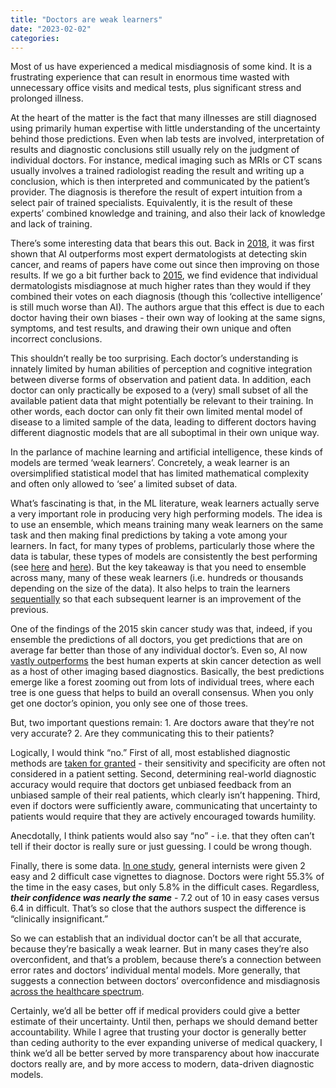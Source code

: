 ```yaml
---
title: "Doctors are weak learners"
date: "2023-02-02"
categories:
---
```


Most of us have experienced a medical misdiagnosis of some kind. It is a frustrating experience that can result in enormous time wasted with unnecessary office visits and medical tests, plus significant stress and prolonged illness.

At the heart of the matter is the fact that many illnesses are still diagnosed using primarily human expertise with little understanding of the uncertainty behind those predictions. Even when lab tests are involved, interpretation of results and diagnostic conclusions still usually rely on the judgment of individual doctors. For instance, medical imaging such as MRIs or CT scans usually involves a trained radiologist reading the result and writing up a conclusion, which is then interpreted and communicated by the patient's provider. The diagnosis is therefore the result of expert intuition from a select pair of trained specialists. Equivalently, it is the result of these experts' combined knowledge and training, and also their lack of knowledge and lack of training.

There’s some interesting data that bears this out. Back in [2018](https://www.annalsofoncology.org/article/S0923-7534(19)34105-5/fulltext), it was first shown that AI outperforms most expert dermatologists at detecting skin cancer, and reams of papers have come out since then improving on those results. If we go a bit further back to [2015](https://jamanetwork.com/journals/jamadermatology/fullarticle/2464932), we find evidence that individual dermatologists misdiagnose at much higher rates than they would if they combined their votes on each diagnosis (though this ‘collective intelligence’ is still much worse than AI). The authors argue that this effect is due to each doctor having their own biases - their own way of looking at the same signs, symptoms, and test results, and drawing their own unique and often incorrect conclusions.

This shouldn’t really be too surprising. Each doctor's understanding is innately limited by human abilities of perception and cognitive integration between diverse forms of observation and patient data. In addition, each doctor can only practically be exposed to a (very) small subset of all the available patient data that might potentially be relevant to their training. In other words, each doctor can only fit their own limited mental model of disease to a limited sample of the data, leading to different doctors having different diagnostic models that are all suboptimal in their own unique way.

In the parlance of machine learning and artificial intelligence, these kinds of models are termed 'weak learners'. Concretely, a weak learner is an oversimplified statistical model that has limited mathematical complexity and often only allowed to 'see' a limited subset of data.

What’s fascinating is that, in the ML literature, weak learners actually serve a very important role in producing very high performing models. The idea is to use an ensemble, which means training many weak learners on the same task and then making final predictions by taking a vote among your learners. In fact, for many types of problems, particularly those where the data is tabular, these types of models are consistently the best performing (see [here](https://arxiv.org/abs/2106.03253) and [here](https://arxiv.org/abs/2207.08815)). But the key takeaway is that you need to ensemble across many, many of these weak learners (i.e. hundreds or thousands depending on the size of the data). It also helps to train the learners [sequentially](https://arxiv.org/pdf/1106.0257.pdf) so that each subsequent learner is an improvement of the previous.

One of the findings of the 2015 skin cancer study was that, indeed, if you ensemble the predictions of all doctors, you get predictions that are on average far better than those of any individual doctor's. Even so, AI now [vastly outperforms](https://doi.org/10.3390/app112210593) the best human experts at skin cancer detection as well as a host of other imaging based diagnostics. Basically, the best predictions emerge like a forest zooming out from lots of individual trees, where each tree is one guess that helps to build an overall consensus. When you only get one doctor’s opinion, you only see one of those trees.

But, two important questions remain: 1. Are doctors aware that they’re not very accurate? 2. Are they communicating this to their patients?

Logically, I would think “no.” First of all, most established diagnostic methods are [taken for granted](https://www.ncbi.nlm.nih.gov/pmc/articles/PMC3495679/) - their sensitivity and specificity are often not considered in a patient setting. Second, determining real-world diagnostic accuracy would require that doctors get unbiased feedback from an unbiased sample of their real patients, which clearly isn’t happening. Third, even if doctors were sufficiently aware, communicating that uncertainty to patients would require that they are actively encouraged towards humility.

Anecdotally, I think patients would also say “no” - i.e. that they often can’t tell if their doctor is really sure or just guessing. I could be wrong though.

Finally, there is some data. [In one study](https://jamanetwork.com/journals/jamainternalmedicine/fullarticle/1731967), general internists were given 2 easy and 2 difficult case vignettes to diagnose. Doctors were right 55.3% of the time in the easy cases, but only 5.8% in the difficult cases. Regardless, ***their confidence was nearly the same*** - 7.2 out of 10 in easy cases versus 6.4 in difficult. That’s so close that the authors suspect the difference is "clinically insignificant."

So we can establish that an individual doctor can’t be all that accurate, because they’re basically a weak learner. But in many cases they’re also overconfident, and that’s a problem, because there’s a connection between error rates and doctors’ individual mental models. More generally, that suggests a connection between doctors’ overconfidence and misdiagnosis [across the healthcare spectrum](https://www.nature.com/articles/palcomms201725).

Certainly, we’d all be better off if medical providers could give a better estimate of their uncertainty. Until then, perhaps we should demand better accountability. While I agree that trusting your doctor is generally better than ceding authority to the ever expanding universe of medical quackery, I think we’d all be better served by more transparency about how inaccurate doctors really are, and by more access to modern, data-driven diagnostic models.
